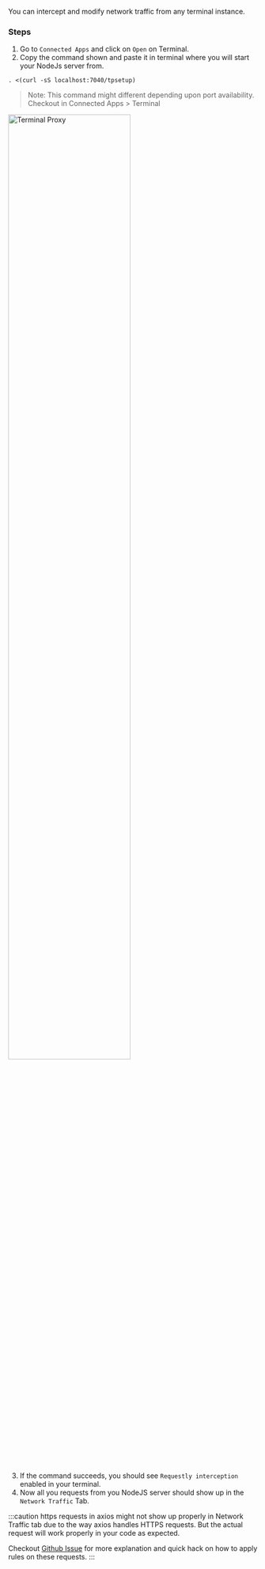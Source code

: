 
You can intercept and modify network traffic from any terminal instance.

### Steps
1. Go to `Connected Apps` and click on `Open` on Terminal.
2. Copy the command shown and paste it in terminal where you will start your NodeJs server from.

```
. <(curl -sS localhost:7040/tpsetup)
```

> Note: This command might different depending upon port availability. Checkout in Connected Apps > Terminal


<img src="/img/docs/terminal-proxy.png" alt="Terminal Proxy" width="70%"/>

3. If the command succeeds, you should see `Requestly interception` enabled in your terminal.
4. Now all you requests from you NodeJS server should show up in the `Network Traffic` Tab.

:::caution
https requests in axios might not show up properly in Network Traffic tab due to the way axios handles HTTPS requests. But the actual request will work properly in your code as expected.

Checkout [Github Issue](https://github.com/requestly/requestly/issues/301) for more explanation and quick hack on how to apply rules on these requests.
:::